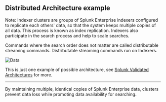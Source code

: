 ## Distributed Architecture example 
Note: Indexer clusters are groups of Splunk Enterprise indexers configured to replicate each others' data, so that the system keeps multiple copies of all data.
 This process is known as index replication. Indexers also participate in the search process and help to scale searches.

Commands where the search order does not matter are called distributable streaming commands. Distributable streaming commands run on Indexers.

![Data](/static/app/splunk4champions2/images/architecture.png)

This is just one example of possible architecture, see [Splunk Validated Architectures](https://www.splunk.com/pdfs/technical-briefs/splunk-validated-architectures.pdf) for more. 
___



  By maintaining multiple, identical copies of Splunk Enterprise data, clusters prevent data loss while promoting data availability for searching.

